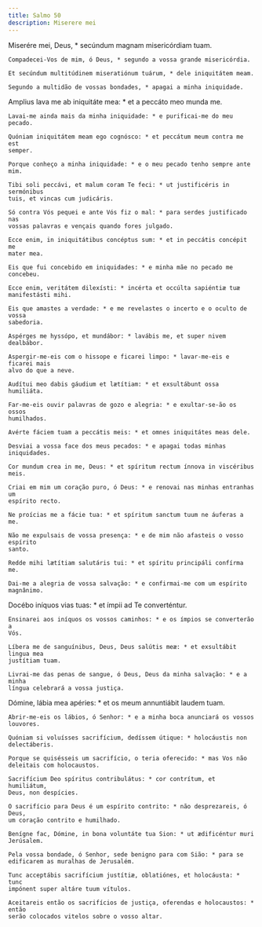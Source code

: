 ```yaml
---
title: Salmo 50
description: Miserere mei
---
```


<div class="side-by-side not-content">

Miserére mei, Deus, \* secúndum magnam misericórdiam tuam.

    Compadecei-Vos de mim, ó Deus, * segundo a vossa grande misericórdia.

    Et secúndum multitúdinem miseratiónum tuárum, * dele iniquitátem meam.

    Segundo a multidão de vossas bondades, * apagai a minha iniquidade.

Amplius lava me ab iniquitáte mea: \* et a peccáto meo munda me.

    Lavai-me ainda mais da minha iniquidade: * e purificai-me do meu pecado.

    Quóniam iniquitátem meam ego cognósco: * et peccátum meum contra me est
    semper.

    Porque conheço a minha iniquidade: * e o meu pecado tenho sempre ante mim.

    Tibi soli peccávi, et malum coram Te feci: * ut justificéris in sermónibus
    tuis, et vincas cum judicáris.

    Só contra Vós pequei e ante Vós fiz o mal: * para serdes justificado nas
    vossas palavras e vençais quando fores julgado.

    Ecce enim, in iniquitátibus concéptus sum: * et in peccátis concépit me
    mater mea.

    Eis que fui concebido em iniquidades: * e minha mãe no pecado me concebeu.

    Ecce enim, veritátem dilexísti: * incérta et occúlta sapiéntiæ tuæ
    manifestásti mihi.

    Eis que amastes a verdade: * e me revelastes o incerto e o oculto de vossa
    sabedoria.

    Aspérges me hyssópo, et mundábor: * lavábis me, et super nivem dealbábor.

    Aspergir-me-eis com o hissope e ficarei limpo: * lavar-me-eis e ficarei mais
    alvo do que a neve.

    Audítui meo dabis gáudium et lætítiam: * et exsultábunt ossa humiliáta.

    Far-me-eis ouvir palavras de gozo e alegria: * e exultar-se-ão os ossos
    humilhados.

    Avérte fáciem tuam a peccátis meis: * et omnes iniquitátes meas dele.

    Desviai a vossa face dos meus pecados: * e apagai todas minhas iniquidades.

    Cor mundum crea in me, Deus: * et spíritum rectum ínnova in viscéribus meis.

    Criai em mim um coração puro, ó Deus: * e renovai nas minhas entranhas um
    espírito recto.

    Ne proícias me a fácie tua: * et spíritum sanctum tuum ne áuferas a me.

    Não me expulsais de vossa presença: * e de mim não afasteis o vosso espírito
    santo.

    Redde mihi lætítiam salutáris tui: * et spíritu principáli confírma me.

    Dai-me a alegria de vossa salvação: * e confirmai-me com um espírito
    magnânimo.

Docébo iníquos vias tuas: \* et ímpii ad Te converténtur.

    Ensinarei aos iníquos os vossos caminhos: * e os ímpios se converterão a
    Vós.

    Líbera me de sanguínibus, Deus, Deus salútis meæ: * et exsultábit lingua mea
    justítiam tuam.

    Livrai-me das penas de sangue, ó Deus, Deus da minha salvação: * e a minha
    língua celebrará a vossa justiça.

Dómine, lábia mea apéries: \* et os meum annuntiábit laudem tuam.

    Abrir-me-eis os lábios, ó Senhor: * e a minha boca anunciará os vossos
    louvores.

    Quóniam si voluísses sacrifícium, dedíssem útique: * holocáustis non
    delectáberis.

    Porque se quisésseis um sacrifício, o teria oferecido: * mas Vos não
    deleitais com holocaustos.

    Sacrifícium Deo spíritus contribulátus: * cor contrítum, et humiliátum,
    Deus, non despícies.

    O sacrifício para Deus é um espírito contrito: * não desprezareis, ó Deus,
    um coração contrito e humilhado.

    Benígne fac, Dómine, in bona voluntáte tua Sion: * ut ædificéntur muri
    Jerúsalem.

    Pela vossa bondade, ó Senhor, sede benigno para com Sião: * para se
    edificarem as muralhas de Jerusalém.

    Tunc acceptábis sacrifícium justítiæ, oblatiónes, et holocáusta: * tunc
    impónent super altáre tuum vítulos.

    Aceitareis então os sacrifícios de justiça, oferendas e holocaustos: * então
    serão colocados vitelos sobre o vosso altar.

</div>
